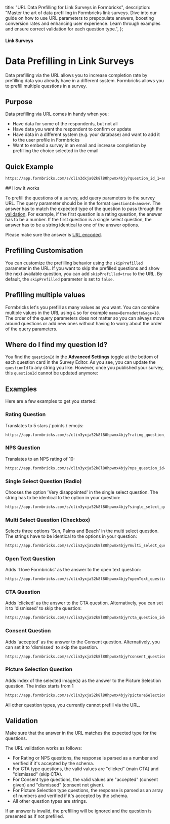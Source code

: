 

  title: "URL Data Prefilling for Link Surveys in Formbricks",
  description:
    "Master the art of data prefilling in Formbricks link surveys. Dive into our guide on how to use URL parameters to prepopulate answers, boosting conversion rates and enhancing user experience. Learn through examples and ensure correct validation for each question type.",
};

#### Link Surveys

# Data Prefilling in Link Surveys

Data prefilling via the URL allows you to increase completion rate by prefilling data you already have in a different system. Formbricks allows you to prefill multiple questions in a survey.

## Purpose

Data prefilling via URL comes in handy when you:

- Have data for some of the respondents, but not all
- Have data you want the respondent to confirm or update
- Have data in a different system (e.g. your database) and want to add it to the user profile in Formbricks
- Want to embed a survey in an email and increase completion by prefilling the choice selected in the email

## Quick Example

<Col>
<CodeGroup title="Example URL">

```sh
https://app.formbricks.com/s/clin3dxja02k8l80hpwmx4bjy?question_id_1=answer_1&question_id_2=answer_2
```

</CodeGroup>
</Col>
## How it works

To prefill the questions of a survey, add query parameters to the survey URL. The query parameter should be in the format `questionId=answer`. The answer has to match the expected type of the question to pass through the [validation](/link-surveys/data-prefilling#validation). For example, if the first question is a rating question, the answer has to be a number. If the first question is a single select question, the answer has to be a string identical to one of the answer options.

<Note>Please make sure the answer is [URL encoded](https://www.urlencoder.org/).</Note>

## Prefilling Customisation

You can customize the prefilling behavior using the `skipPrefilled` parameter in the URL. If you want to skip the prefilled questions and show the next available question, you can add `skipPrefilled=true` to the URL. By default, the `skipPrefilled` parameter is set to `false`.

## Prefilling multiple values

Formbricks let's you prefill as many values as you want. You can combine multiple values in the URL using `&` so for example `name=Bernadette&age=18`. The order of the query parameters does not matter so you can always move around questions or add new ones without having to worry about the order of the query parameters.

## Where do I find my question Id?

You find the `questionId` in the **Advanced Settings** toggle at the bottom of each question card in the Survey Editor. As you see, you can update the `questionId` to any string you like. However, once you published your survey, this `questionId` cannot be updated anymore:

<MdxImage
  src={QuestionId}
  alt="The question Id is located at the bottom of each question card in the survey editor."
  quality="100"
  className="max-w-full rounded-lg sm:max-w-3xl"
/>

## Examples

Here are a few examples to get you started:

### Rating Question

Translates to 5 stars / points / emojis:

<Col>
<CodeGroup title="Rating Question">

```sh
https://app.formbricks.com/s/clin3yxja52k8l80hpwmx4bjy?rating_question_id=5
```

</CodeGroup>
</Col>

### NPS Question

Translates to an NPS rating of 10:

<Col>
<CodeGroup title="NPS Questions">

```sh
https://app.formbricks.com/s/clin3yxja52k8l80hpwmx4bjy?nps_question_id=10
```

</CodeGroup>
</Col>

### Single Select Question (Radio)

Chooses the option 'Very disappointed' in the single select question. The string has to be identical to the option in your question:

<Col>
<CodeGroup title="Single-select Question">

```sh
https://app.formbricks.com/s/clin3yxja52k8l80hpwmx4bjy?single_select_question_id=Very%20disappointed
```

</CodeGroup>
</Col>

### Multi Select Question (Checkbox)

Selects three options 'Sun, Palms and Beach' in the multi select question. The strings have to be identical to the options in your question:

<Col>
<CodeGroup title="Multi-select Question">

```sh
https://app.formbricks.com/s/clin3yxja52k8l80hpwmx4bjy?multi_select_question_id=Sun%2CPalms%2CBeach
```

</CodeGroup>
</Col>

### Open Text Question

Adds 'I love Formbricks' as the answer to the open text question:

<Col>
<CodeGroup title="Open Text Question">

```sh
https://app.formbricks.com/s/clin3yxja52k8l80hpwmx4bjy?openText_question_id=I%20love%20Formbricks
```

</CodeGroup>
</Col>

### CTA Question

Adds 'clicked' as the answer to the CTA question. Alternatively, you can set it to 'dismissed' to skip the question:

<Col>
<CodeGroup title="CTA Question">

```txt
https://app.formbricks.com/s/clin3yxja52k8l80hpwmx4bjy?cta_question_id=clicked
```

</CodeGroup>
</Col>

### Consent Question

Adds 'accepted' as the answer to the Consent question. Alternatively, you can set it to 'dismissed' to skip the question.

<Col>
<CodeGroup title="Consent Question">

```txt
https://app.formbricks.com/s/clin3yxja52k8l80hpwmx4bjy?consent_question_id=accepted
```

</CodeGroup>
</Col>

### Picture Selection Question

Adds index of the selected image(s) as the answer to the Picture Selection question. The index starts from 1

<Col>
<CodeGroup title="Picture Selection Question.">

```txt
https://app.formbricks.com/s/clin3yxja52k8l80hpwmx4bjy?pictureSelection_question_id=1%2C2%2C3
```

</CodeGroup>
</Col>
<Note>
All other question types, you currently cannot prefill via the URL.
</Note>

## Validation

Make sure that the answer in the URL matches the expected type for the questions.

The URL validation works as follows:

- For Rating or NPS questions, the response is parsed as a number and verified if it's accepted by the schema.
- For CTA type questions, the valid values are "clicked" (main CTA) and "dismissed" (skip CTA).
- For Consent type questions, the valid values are "accepted" (consent given) and "dismissed" (consent not given).
- For Picture Selection type questions, the response is parsed as an array of numbers and verified if it's accepted by the schema.
- All other question types are strings.

<Note>
  If an answer is invalid, the prefilling will be ignored and the question is presented as if not prefilled.
</Note>
